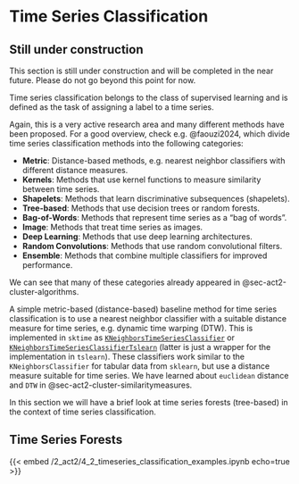 # Time Series Classification {#sec-act2-classification}

::: {.callout-caution}
## Still under construction

This section is still under construction and will be completed in the near future.
Please do not go beyond this point for now.
:::

Time series classification belongs to the class of supervised learning and is defined as the task of assigning a label to a time series.

Again, this is a very active research area and many different methods have been proposed.
For a good overview, check e.g. @{faouzi2024}, which divide time series classification methods into the following categories:

- **Metric**: Distance-based methods, e.g. nearest neighbor classifiers with different distance measures.
- **Kernels**: Methods that use kernel functions to measure similarity between time series.
- **Shapelets**: Methods that learn discriminative subsequences (shapelets).
- **Tree-based**: Methods that use decision trees or random forests.
- **Bag-of-Words**: Methods that represent time series as a "bag of words".
- **Image**: Methods that treat time series as images.
- **Deep Learning**: Methods that use deep learning architectures.
- **Random Convolutions**: Methods that use random convolutional filters.
- **Ensemble**: Methods that combine multiple classifiers for improved performance.

We can see that many of these categories already appeared in @{sec-act2-cluster-algorithms}.

A simple metric-based (distance-based) baseline method for time series classification is to use a nearest neighbor classifier with a suitable distance measure for time series, e.g. dynamic time warping (DTW).
This is implemented in `sktime` as [`KNeighborsTimeSeriesClassifier`](https://www.sktime.net/en/stable/api_reference/auto_generated/sktime.classification.distance_based.KNeighborsTimeSeriesClassifier.html) or [`KNeighborsTimeSeriesClassifierTslearn`](https://www.sktime.net/en/stable/api_reference/auto_generated/sktime.classification.distance_based.KNeighborsTimeSeriesClassifierTslearn.html) (latter is just a wrapper for the implementation in `tslearn`).
These classifiers work similar to the `KNeighborsClassifier` for tabular data from `sklearn`, but use a distance measure suitable for time series.
We have learned about `euclidean` distance and `DTW` in @{sec-act2-cluster-similaritymeasures}.

In this section we will have a brief look at time series forests (tree-based) in the context of time series classification.

## Time Series Forests

{{< embed /2_act2/4_2_timeseries_classification_examples.ipynb echo=true >}}

